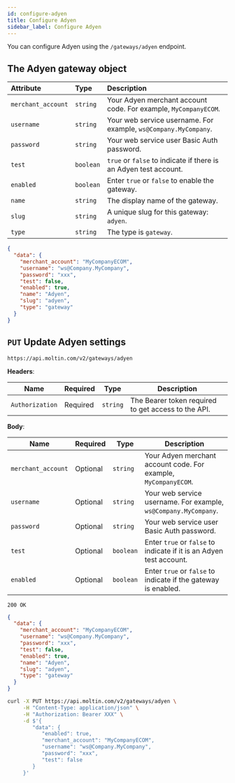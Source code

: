 ```yaml
---
id: configure-adyen
title: Configure Adyen
sidebar_label: Configure Adyen
---
```


You can configure Adyen using the `/gateways/adyen` endpoint.

## The Adyen gateway object

<!--DOCUSAURUS_CODE_TABS-->

<!--Attributes-->

| Attribute | Type | Description |
| :--- | :--- | :--- |
| `merchant_account` | `string` | Your Adyen merchant account code. For example, `MyCompanyECOM`. |
| `username` | `string` | Your web service username. For example, `ws@Company.MyCompany`. |
| `password` | `string` | Your web service user Basic Auth password. |
| `test` | `boolean` | `true` or `false` to indicate if there is an Adyen test account. |
| `enabled` | `boolean` | Enter `true` or `false` to enable the gateway. |
| `name` | `string` | The display name of the gateway. |
| `slug` | `string` | A unique slug for this gateway: `adyen`. |
| `type` | `string` | The type is `gateway`. |

<!--Sample Object-->

```json
{
  "data": {
    "merchant_account": "MyCompanyECOM",
    "username": "ws@Company.MyCompany",
    "password": "xxx",
    "test": false,
    "enabled": true,
    "name": "Adyen",
    "slug": "adyen",
    "type": "gateway"
  }
}
```

<!--END_DOCUSAURUS_CODE_TABS-->

## `PUT` Update Adyen settings

```http
https://api.moltin.com/v2/gateways/adyen
```

<!--DOCUSAURUS_CODE_TABS-->

<!-- Request -->

**Headers**:

| Name | Required | Type | Description |
| --- | --- | --- | --- |
| `Authorization` | Required | `string` | The Bearer token required to get access to the API. |

**Body**:

| Name | Required | Type | Description |
| --- | --- | --- | --- |
| `merchant_account` | Optional | `string` | Your Adyen merchant account code. For example,  `MyCompanyECOM`. |
| `username` | Optional | `string` | Your web service username. For example, `ws@Company.MyCompany`. |
| `password` | Optional | `string` | Your web service user Basic Auth password. |
| `test` | Optional | `boolean` | Enter `true` or `false` to indicate if it is an Adyen test account. |
| `enabled` | Optional | `boolean` | Enter `true` or `false` to indicate if the gateway is enabled. |


<!-- Response -->

`200 OK`


```json
{
  "data": {
    "merchant_account": "MyCompanyECOM",
    "username": "ws@Company.MyCompany",
    "password": "xxx",
    "test": false,
    "enabled": true,
    "name": "Adyen",
    "slug": "adyen",
    "type": "gateway"
  }
}
```

<!--END_DOCUSAURUS_CODE_TABS-->

<!--DOCUSAURUS_CODE_TABS-->

<!--cURL-->

```bash
curl -X PUT https://api.moltin.com/v2/gateways/adyen \
     -H "Content-Type: application/json" \
     -H "Authorization: Bearer XXX" \
     -d $'{
        "data": {
           "enabled": true,
           "merchant_account": "MyCompanyECOM",
           "username": "ws@Company.MyCompany",
           "password": "xxx",
           "test": false
        }
     }'
```

<!--END_DOCUSAURUS_CODE_TABS-->
